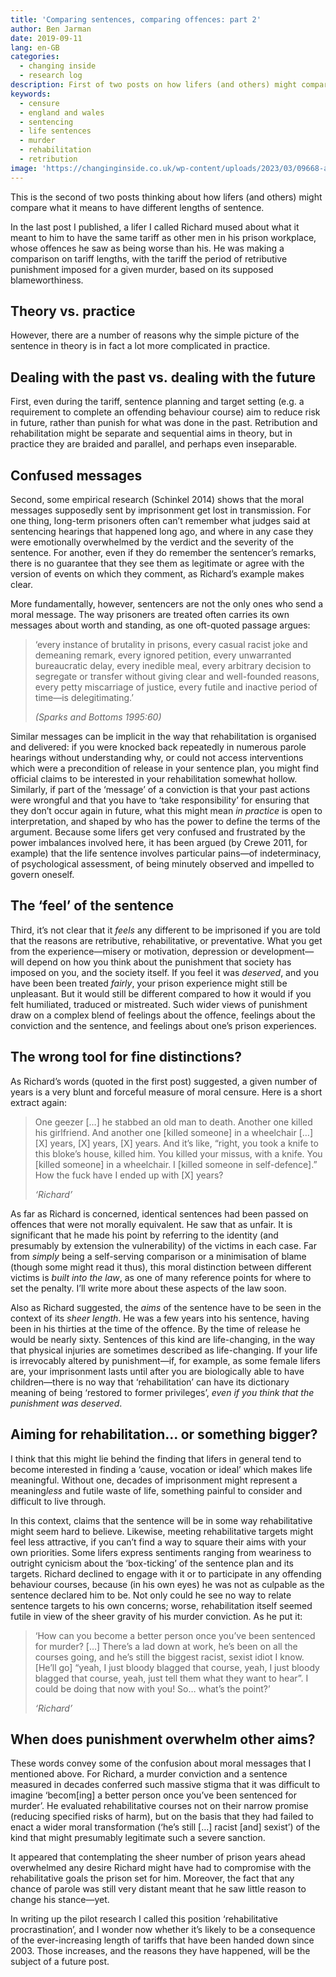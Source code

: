 ```yaml
---
title: 'Comparing sentences, comparing offences: part 2'
author: Ben Jarman
date: 2019-09-11
lang: en-GB
categories:
  - changing inside
  - research log
description: First of two posts on how lifers (and others) might compare what it means to be sent to prison for different lengths of time 
keywords:
  - censure
  - england and wales
  - sentencing
  - life sentences
  - murder
  - rehabilitation
  - retribution
image: 'https://changinginside.co.uk/wp-content/uploads/2023/03/09668-apple-and-orange-e1567544536786.jpg'
---
```


This is the second of two posts thinking about how lifers (and others) might compare what it means to have different lengths of sentence.

In the last post I published, a lifer I called Richard mused about what it meant to him to have the same tariff as other men in his prison workplace, whose offences he saw as being worse than his. He was making a comparison on tariff lengths, with the tariff the period of retributive punishment imposed for a given murder, based on its supposed blameworthiness.

## Theory vs. practice

However, there are a number of reasons why the simple picture of the sentence in theory is in fact a lot more complicated in practice.

## Dealing with the past vs. dealing with the future

First, even during the tariff, sentence planning and target setting (e.g. a requirement to complete an offending behaviour course) aim to reduce risk in future, rather than punish for what was done in the past. Retribution and rehabilitation might be separate and sequential aims in theory, but in practice they are braided and parallel, and perhaps even inseparable.

## Confused messages

Second, some empirical research (Schinkel 2014) shows that the moral messages supposedly sent by imprisonment get lost in transmission. For one thing, long-term prisoners often can't remember what judges said at sentencing hearings that happened long ago, and where in any case they were emotionally overwhelmed by the verdict and the severity of the sentence. For another, even if they do remember the sentencer's remarks, there is no guarantee that they see them as legitimate or agree with the version of events on which they comment, as Richard's example makes clear.

More fundamentally, however, sentencers are not the only ones who send a moral message. The way prisoners are treated often carries its own messages about worth and standing, as one oft-quoted passage argues:

> 'every instance of brutality in prisons, every casual racist joke and demeaning remark, every ignored petition, every unwarranted bureaucratic delay, every inedible meal, every arbitrary decision to segregate or transfer without giving clear and well-founded reasons, every petty miscarriage of justice, every futile and inactive period of time---is delegitimating.'
>
> *(Sparks and Bottoms 1995:60)*

Similar messages can be implicit in the way that rehabilitation is organised and delivered: if you were knocked back repeatedly in numerous parole hearings without understanding why, or could not access interventions which were a precondition of release in your sentence plan, you might find official claims to be interested in your rehabilitation somewhat hollow. Similarly, if part of the 'message' of a conviction is that your past actions were wrongful and that you have to 'take responsibility' for ensuring that they don't occur again in future, what this might mean *in practice* is open to interpretation, and shaped by who has the power to define the terms of the argument. Because some lifers get very confused and frustrated by the power imbalances involved here, it has been argued (by Crewe 2011, for example) that the life sentence involves particular pains---of indeterminacy, of psychological assessment, of being minutely observed and impelled to govern oneself.

## The 'feel' of the sentence

Third, it's not clear that it *feels* any different to be imprisoned if you are told that the reasons are retributive, rehabilitative, or preventative. What you get from the experience---misery or motivation, depression or development---will depend on how you think about the punishment that society has imposed on you, and the society itself. If you feel it was *deserved*, and you have been been treated *fairly*, your prison experience might still be unpleasant. But it would still be different compared to how it would if you felt humiliated, traduced or mistreated. Such wider views of punishment draw on a complex blend of feelings about the offence, feelings about the conviction and the sentence, and feelings about one's prison experiences.

## The wrong tool for fine distinctions?

As Richard's words (quoted in the first post) suggested, a given number of years is a very blunt and forceful measure of moral censure. Here is a short extract again:

> One geezer \[...\] he stabbed an old man to death. Another one killed his girlfriend. And another one \[killed someone\] in a wheelchair \[...\] \[X\] years, \[X\] years, \[X\] years. And it's like, "right, you took a knife to this bloke's house, killed him. You killed your missus, with a knife. You \[killed someone\] in a wheelchair. I \[killed someone in self-defence\]." How the fuck have I ended up with \[X\] years?
>
> *'Richard'*

As far as Richard is concerned, identical sentences had been passed on offences that were not morally equivalent. He saw that as unfair. It is significant that he made his point by referring to the identity (and presumably by extension the vulnerability) of the victims in each case. Far from *simply* being a self-serving comparison or a minimisation of blame (though some might read it thus), this moral distinction between different victims is *built into the law*, as one of many reference points for where to set the penalty. I'll write more about these aspects of the law soon.

Also as Richard suggested, the *aims* of the sentence have to be seen in the context of its *sheer length*. He was a few years into his sentence, having been in his thirties at the time of the offence. By the time of release he would be nearly sixty. Sentences of this kind are life-changing, in the way that physical injuries are sometimes described as life-changing. If your life is irrevocably altered by punishment---if, for example, as some female lifers are, your imprisonment lasts until after you are biologically able to have children---there is no way that 'rehabilitation' can have its dictionary meaning of being 'restored to former privileges', *even if you think that the punishment was deserved*.

## Aiming for rehabilitation... or something bigger?

I think that this might lie behind the finding that lifers in general tend to become interested in finding a 'cause, vocation or ideal' which makes life meaningful. Without one, decades of imprisonment might represent a meaning*less* and futile waste of life, something painful to consider and difficult to live through.

In this context, claims that the sentence will be in some way rehabilitative might seem hard to believe. Likewise, meeting rehabilitative targets might feel less attractive, if you can't find a way to square their aims with your own priorities. Some lifers express sentiments ranging from weariness to outright cynicism about the 'box-ticking' of the sentence plan and its targets. Richard declined to engage with it or to participate in any offending behaviour courses, because (in his own eyes) he was not as culpable as the sentence declared him to be. Not only could he see no way to relate sentence targets to his own concerns; worse, rehabilitation itself seemed futile in view of the sheer gravity of his murder conviction. As he put it:

> 'How can you become a better person once you've been sentenced for murder? \[...\] There's a lad down at work, he's been on all the courses going, and he's still the biggest racist, sexist idiot I know. \[He'll go\] "yeah, I just bloody blagged that course, yeah, I just bloody blagged that course, yeah, just tell them what they want to hear". I could be doing that now with you! So... what's the point?'
> 
> *'Richard'*

## When does punishment overwhelm other aims?

These words convey some of the confusion about moral messages that I mentioned above. For Richard, a murder conviction and a sentence measured in decades conferred such massive stigma that it was difficult to imagine 'becom\[ing\] a better person once you've been sentenced for murder'. He evaluated rehabilitative courses not on their narrow promise (reducing specified risks of harm), but on the basis that they had failed to enact a wider moral transformation ('he's still \[...\] racist \[and\] sexist') of the kind that might presumably legitimate such a severe sanction.

It appeared that contemplating the sheer number of prison years ahead overwhelmed any desire Richard might have had to compromise with the rehabilitative goals the prison set for him. Moreover, the fact that any chance of parole was still very distant meant that he saw little reason to change his stance---yet.

In writing up the pilot research I called this position 'rehabilitative procrastination', and I wonder now whether it's likely to be a consequence of the ever-increasing length of tariffs that have been handed down since 2003. Those increases, and the reasons they have happened, will be the subject of a future post.

